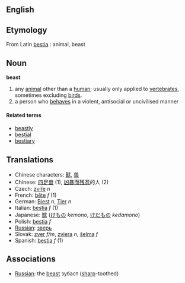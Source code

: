 ==English==
==Etymology==
From Latin [[bestia]] : animal, beast

==Noun==
'''beast'''
#any [[animal]] other than a [[human]]; usually only applied to [[vertebrate]]s, sometimes excluding [[bird]]s.
#a person who [[behave]]s in a violent, antisocial or uncivilised manner

====Related terms====
*[[beastly]]
*[[bestial]]
*[[bestiary]]

==Translations==
*Chinese characters: [[獸]], [[兽]]
*Chinese: [[四足兽]] (1), [[凶暴]][[而]][[残忍]]的人 (2)
*Czech: [[zvíře]] ''n''
*French: [[bête]] ''f'' (1)
*German: [[Biest]] ''n'', [[Tier]] ''n''
*Italian: [[bestia]] ''f'' (1)
*Japanese: [[獣]] ([[けもの]] ''kemono'', [[けだもの]] ''kedamono'')
*Polish: [[bestia]] ''f''
*[[Russian]]: [[зверь]]
*Slovak: [[zver]] ''f/m'', [[zviera]] ''n'', [[šelma]] ''f''
*Spanish: [[bestia]] ''f'' (1)

==Associations==
*[[Russian]]: the [[beast]] зубаст ([[sharp]]-toothed)